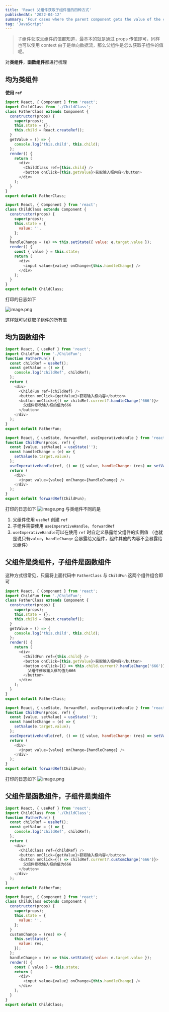 ```yaml
---
title: 'React 父组件获取子组件值的四种方式'
publishedAt: '2022-04-12'
summary: 'Four cases where the parent component gets the value of the child component'
tag: 'JavaScript'
---
```


> 子组件获取父组件的值都知道，最基本的就是通过 props 传值即可，同样也可以使用 context
> 由于是单向数据流，那么父组件是怎么获取子组件的值呢。

对**类组件**，**函数组件**都进行梳理

## 均为类组件

**使用 `ref`**

```javascript
import React, { Component } from 'react';
import ChildClass from './ChildClass';
class FatherClass extends Component {
  constructor(props) {
    super(props);
    this.state = {};
    this.child = React.createRef();
  }
  getValue = () => {
    console.log('this.child', this.child);
  };
  render() {
    return (
      <div>
        <ChildClass ref={this.child} />
        <button onClick={this.getValue}>获取输入框内容</button>
      </div>
    );
  }
}
export default FatherClass;
```

```javascript
import React, { Component } from 'react';
class ChildClass extends Component {
  constructor(props) {
    super(props);
    this.state = {
      value: '',
    };
  }
  handleChange = (e) => this.setState({ value: e.target.value });
  render() {
    const { value } = this.state;
    return (
      <div>
        <input value={value} onChange={this.handleChange} />
      </div>
    );
  }
}
export default ChildClass;
```

打印的日志如下

![image.png](https://cdn.hashnode.com/res/hashnode/image/upload/v1666232470263/_BM5geaxd.png)

这样就可以获取子组件的所有值

## 均为函数组件

```javascript
import React, { useRef } from 'react';
import ChildFun from './ChildFun';
function FatherFun() {
  const childRef = useRef();
  const getValue = () => {
    console.log('childRef', childRef);
  };
  return (
    <div>
      <ChildFun ref={childRef} />
      <button onClick={getValue}>获取输入框内容</button>
      <button onClick={() => childRef.current?.handleChange('666')}>
        父组件修改输入框的值为666
      </button>
    </div>
  );
}
export default FatherFun;
```

```javascript
import React, { useState, forwardRef, useImperativeHandle } from 'react';
function ChildFun(props, ref) {
  const [value, setValue] = useState('');
  const handleChange = (e) => {
    setValue(e.target.value);
  };
  useImperativeHandle(ref, () => ({ value, handleChange: (res) => setValue(res) }));
  return (
    <div>
      <input value={value} onChange={handleChange} />
    </div>
  );
}
export default forwardRef(ChildFun);
```

打印的日志如下
![image.png](https://cdn.hashnode.com/res/hashnode/image/upload/v1666232588307/x6ekPhX_c.png)
与类组件不同的是

1. 父组件使用 `useRef` 创建 `ref`
2. 子组件需要使用 `useImperativeHandle`，`forwardRef`
3. `useImperativeHandle`可以在使用 `ref` 时自定义暴露给父组件的实例值 （也就是说只有`value`，`handleChange` 会暴露给父组件，组件其他的内容不会暴露给父组件）

## 父组件是类组件，子组件是函数组件

这种方式很常见，只需将上面代码中 `FatherClass` 与 `ChildFun` 这两个组件组合即可

```javascript
import React, { Component } from 'react';
import ChildFun from './ChildFun';
class FatherClass extends Component {
  constructor(props) {
    super(props);
    this.state = {};
    this.child = React.createRef();
  }
  getValue = () => {
    console.log('this.child', this.child);
  };
  render() {
    return (
      <div>
        <ChildFun ref={this.child} />
        <button onClick={this.getValue}>获取输入框内容</button>
        <button onClick={() => this.child.current?.handleChange('666')}>
          父组件修改输入框的值为666
        </button>
      </div>
    );
  }
}
export default FatherClass;
```

```javascript
import React, { useState, forwardRef, useImperativeHandle } from 'react';
function ChildFun(props, ref) {
  const [value, setValue] = useState('');
  const handleChange = (e) => {
    setValue(e.target.value);
  };
  useImperativeHandle(ref, () => ({ value, handleChange: (res) => setValue(res) }));
  return (
    <div>
      <input value={value} onChange={handleChange} />
    </div>
  );
}
export default forwardRef(ChildFun);
```

打印的日志如下
![image.png](https://cdn.hashnode.com/res/hashnode/image/upload/v1666232829738/T9fRj4w8j.png)

## 父组件是函数组件，子组件是类组件

```javascript
import React, { useRef } from 'react';
import ChildClass from './ChildClass';
function FatherFun() {
  const childRef = useRef();
  const getValue = () => {
    console.log('childRef', childRef);
  };
  return (
    <div>
      <ChildClass ref={childRef} />
      <button onClick={getValue}>获取输入框内容</button>
      <button onClick={() => childRef.current?.customChange('666')}>
        父组件修改输入框的值为666
      </button>
    </div>
  );
}
export default FatherFun;
```

```javascript
import React, { Component } from 'react';
class ChildClass extends Component {
  constructor(props) {
    super(props);
    this.state = {
      value: '',
    };
  }
  customChange = (res) => {
    this.setState({
      value: res,
    });
  };
  handleChange = (e) => this.setState({ value: e.target.value });
  render() {
    const { value } = this.state;
    return (
      <div>
        <input value={value} onChange={this.handleChange} />
      </div>
    );
  }
}
export default ChildClass;
```

